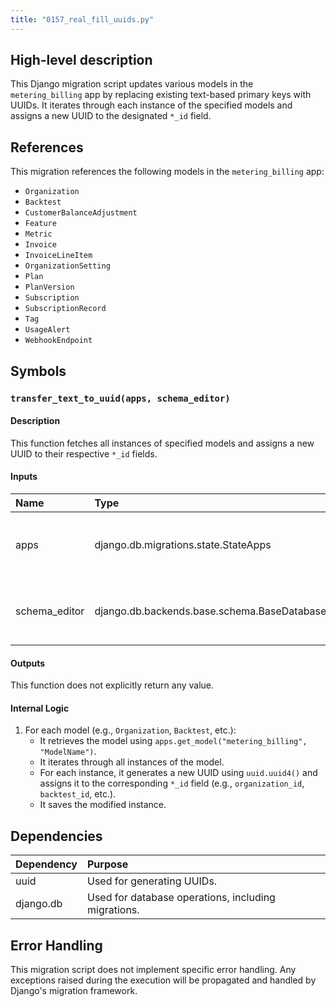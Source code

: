 ```yaml
---
title: "0157_real_fill_uuids.py"
---
```


## High-level description
This Django migration script updates various models in the `metering_billing` app by replacing existing text-based primary keys with UUIDs. It iterates through each instance of the specified models and assigns a new UUID to the designated `*_id` field.

## References
This migration references the following models in the `metering_billing` app:
- `Organization`
- `Backtest`
- `CustomerBalanceAdjustment`
- `Feature`
- `Metric`
- `Invoice`
- `InvoiceLineItem`
- `OrganizationSetting`
- `Plan`
- `PlanVersion`
- `Subscription`
- `SubscriptionRecord`
- `Tag`
- `UsageAlert`
- `WebhookEndpoint`

## Symbols

### `transfer_text_to_uuid(apps, schema_editor)`
#### Description
This function fetches all instances of specified models and assigns a new UUID to their respective `*_id` fields.

#### Inputs
| Name | Type | Description |
|:-----|:-----|:------------|
| apps | django.db.migrations.state.StateApps | Registry of models and other application state. |
| schema_editor | django.db.backends.base.schema.BaseDatabaseSchemaEditor | An object that allows for database schema manipulation. |

#### Outputs
This function does not explicitly return any value.

#### Internal Logic
1. For each model (e.g., `Organization`, `Backtest`, etc.):
    - It retrieves the model using `apps.get_model("metering_billing", "ModelName")`.
    - It iterates through all instances of the model.
    - For each instance, it generates a new UUID using `uuid.uuid4()` and assigns it to the corresponding `*_id` field (e.g., `organization_id`, `backtest_id`, etc.).
    - It saves the modified instance.

## Dependencies
| Dependency | Purpose |
|:-----------|:--------|
| uuid | Used for generating UUIDs. |
| django.db | Used for database operations, including migrations. |

## Error Handling
This migration script does not implement specific error handling. Any exceptions raised during the execution will be propagated and handled by Django's migration framework. 
